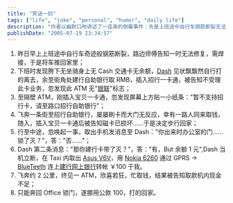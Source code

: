 ```yaml
---
title: "笑话一则"
tags: ["life", "joke", "personal", "humor", "daily life"]
description: "作者以幽默口吻讲述了一连串的倒霉事件：先是上班途中自行车钢筋断裂无法骑行，下班时无现金、无车、交通卡无余额，尝试多个 ATM 机取款却接连受阻——有的 ATM 不受理招行卡，有的虽然支持但作者的招行卡已损坏，还有的 ATM 现金不足。在这一系列困境中，朋友 Dash 通过高科技方式（笔记本电脑 + 手机 GPRS+ 蓝牙连接网银）尝试转账帮忙，但作者最终还是被迫返回办公室“挪用公款“才解决了回家的问题。全文以连续的小段落形式呈现，展现了现代都市生活中科技便利与突发状况的荒诞对比。"
publishDate: "2005-07-19 23:34:57"
---
```


1. 昨日早上上班途中自行车奇迹般钢筋断裂，路边师傅告知一时无法修复，需焊接，于是将车推回家里；
2. 下班时发现胯下无坐骑身上无 Cash 交通卡无余额，[Dash](http://blog.verycd.com/dash/) 见状飘飘然自行打的离去，余至街角处建行自助银行取 RMB，插入招行一卡通，被告知不受理此卡业务，忽发现此 ATM 无"[银联](http://www.chinaunionpay.com/)"标志；
3. 至隔壁 ATM，刚插入宝贝一卡通，忽发现屏幕上方贴一小纸条："暂不支持招行卡，请至路口招行自助银行"；
4. 飞奔一条街至招行自助银行，屡屡刷卡而大门无反应，幸有一路人同来取钱，随入，插入宝贝一卡通后被告知磁卡已损坏……于是决定步行回家；
5. 行至中途，忽唤起一事，取出手机发消息至 Dash："你出来时办公室的门……锁了灭？"，答："否……"；
6. Dash 第二条消息："那你建行卡带了灭？"，答："有，But 余额 1 元",Dash 当机立断，在 Taxi 内取出 [Asus V6V](http://www.asus.com.cn/products/notebook/v6000v/overview.asp?model=V6000V%u7CFB%u5217)，用 [Nokia 6260](http://www.nokia.com.cn/cn/phones/models/n6260/index.shtml) 通过 GPRS -> [BlueTeeth](http://www.blueteeth.com/) 连上[建行网上银行](https://ibsbjstar.ccb.com.cn/)转帐 ￥100 于我。
7. 飞奔约 2 公里，终见一 ATM，欣喜若狂，忙取钱，结果被告知取款机内现金不足；
8. 只能奔回 Office 锁门，遂挪用公款 100，打的回家。
